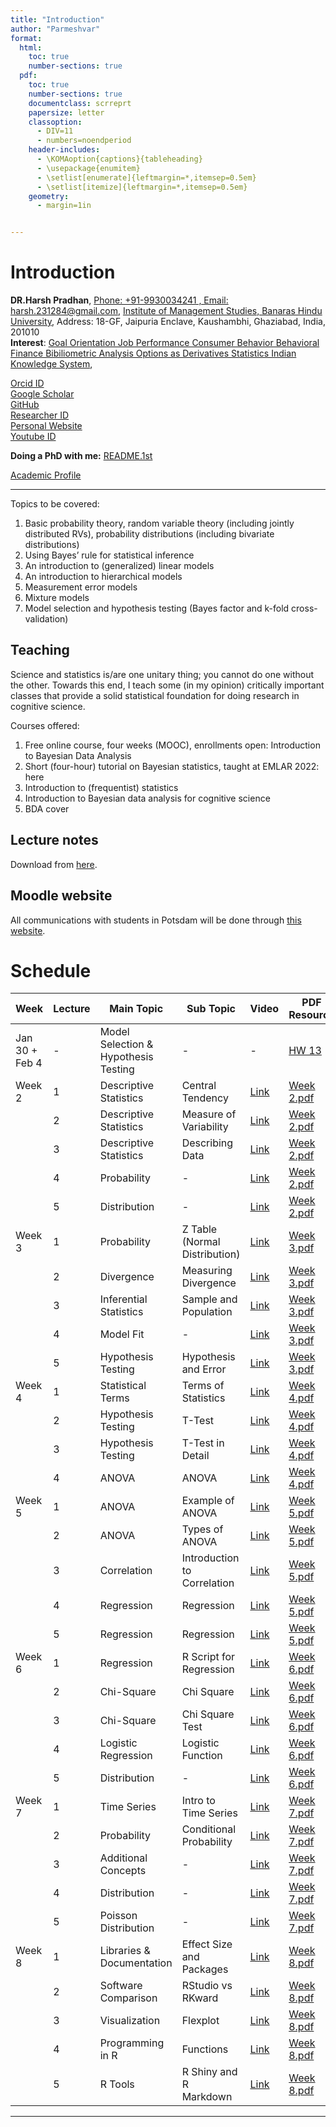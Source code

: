```yaml
---
title: "Introduction"
author: "Parmeshvar"
format:
  html:
    toc: true
    number-sections: true
  pdf:
    toc: true
    number-sections: true
    documentclass: scrreprt
    papersize: letter
    classoption:
      - DIV=11
      - numbers=noendperiod
    header-includes:
      - \KOMAoption{captions}{tableheading}
      - \usepackage{enumitem}
      - \setlist[enumerate]{leftmargin=*,itemsep=0.5em}
      - \setlist[itemize]{leftmargin=*,itemsep=0.5em}
    geometry:
      - margin=1in


---
```


# Introduction

**DR.Harsh Pradhan**, [Phone: +91-9930034241 , Email: harsh.231284\@gmail.com](http://www.ling.uni-potsdam.de/en/), [Institute of Management Studies, Banaras Hindu University](http://www.uni-potsdam.de/en/university-of-potsdam.html), Address: 18-GF, Jaipuria Enclave, Kaushambhi, Ghaziabad, India, 201010\
**Interest**: [Goal Orientation     Job Performance     Consumer Behavior     Behavioral Finance     Bibiliometric Analysis     Options as Derivatives     Statistics     Indian Knowledge System](http://www.uni-potsdam.de/humfak/hum-forschungsschwerpunkte/forschungscluster-sprache.html),




[Orcid ID](https://orcid.org/0000-0002-3332-3610)\
[Google Scholar](https://scholar.google.com/citations?user=8l5MEd0AAAAJ&hl=en&oi=sra)\
[GitHub](https://github.com/)\
[Researcher ID](https://www.webofscience.com/wos/author/record/AIB)\
[Personal Website](http://https//sites.google.com/view/harshpradhan/home%20%20,%20%20%20%20%20shorturl.at/yzQSX)\
[Youtube ID](http://www.youtube.com/@dr.harshpradhan742)

**Doing a PhD with me:** [README.1st](http://www.ling.uni-potsdam.de/~vasishth/doingaphdwithme.html)

[Academic Profile](https://bhu.ac.in/Site/FacultyProfile/1_5?FA000562)

------------------------------------------------------------------------




Topics to be covered:

1.  Basic probability theory, random variable theory (including jointly distributed RVs), probability distributions (including bivariate distributions)
2.  Using Bayes' rule for statistical inference
3.  An introduction to (generalized) linear models
4.  An introduction to hierarchical models
5.  Measurement error models
6.  Mixture models
7.  Model selection and hypothesis testing (Bayes factor and k-fold cross-validation)

## Teaching
Science and statistics is/are one unitary thing; you cannot do one without the other. Towards this end, I teach some (in my opinion) critically important classes that provide a solid statistical foundation for doing research in cognitive science.

Courses offered:

1. Free online course, four weeks (MOOC), enrollments open: Introduction to Bayesian Data Analysis
2. Short (four-hour) tutorial on Bayesian statistics, taught at EMLAR 2022: here
3. Introduction to (frequentist) statistics
4. Introduction to Bayesian data analysis for cognitive science
5. BDA cover

## Lecture notes

Download from [here](https://drive.google.com/drive/folders/1H-jQNOqS3PLgdXADRYF7ag-WqN_tK4qc?usp=share_link).

## Moodle website

All communications with students in Potsdam will be done through [this website](https://moodle2.uni-potsdam.de/course/view.php?id=17526).

# Schedule
| **Week** | **Lecture** | **Main Topic**                 | **Sub Topic**                    | **Video**                          | **PDF Resource**                      |
|----------|-------------|--------------------------------|----------------------------------|------------------------------------|---------------------------------------|
| Jan 30 + Feb 4 | -     | Model Selection & Hypothesis Testing | -                          | -                                  | [HW 13](#)                             |
| Week 2   | 1           | Descriptive Statistics         | Central Tendency                | [Link](#)                          | [Week 2.pdf](https://drive.google.com/drive/u/0/folders/1_-dD19gdBcDVGIpBiMt1ChTZ-6z3lmw0)                        |
|          | 2           | Descriptive Statistics         | Measure of Variability          | [Link](#)                          | [Week 2.pdf](https://drive.google.com/drive/u/0/folders/1_-dD19gdBcDVGIpBiMt1ChTZ-6z3lmw0)                        |
|          | 3           | Descriptive Statistics         | Describing Data                 | [Link](#)                          | [Week 2.pdf](https://drive.google.com/drive/u/0/folders/1_-dD19gdBcDVGIpBiMt1ChTZ-6z3lmw0)                        |
|          | 4           | Probability                    | -                                | [Link](#)                          | [Week 2.pdf](https://drive.google.com/drive/u/0/folders/1_-dD19gdBcDVGIpBiMt1ChTZ-6z3lmw0)                        |
|          | 5           | Distribution                   | -                                | [Link](#)                          | [Week 2.pdf](https://drive.google.com/drive/u/0/folders/1_-dD19gdBcDVGIpBiMt1ChTZ-6z3lmw0)                        |
| Week 3   | 1           | Probability                    | Z Table (Normal Distribution)   | [Link](#)                          | [Week 3.pdf](https://drive.google.com/drive/u/0/folders/1_-dD19gdBcDVGIpBiMt1ChTZ-6z3lmw0)                        |
|          | 2           | Divergence                     | Measuring Divergence            | [Link](#)                          | [Week 3.pdf](https://drive.google.com/drive/u/0/folders/1_-dD19gdBcDVGIpBiMt1ChTZ-6z3lmw0)                        |
|          | 3           | Inferential Statistics         | Sample and Population           | [Link](#)                          | [Week 3.pdf](https://drive.google.com/drive/u/0/folders/1_-dD19gdBcDVGIpBiMt1ChTZ-6z3lmw0)                        |
|          | 4           | Model Fit                      | -                                | [Link](#)                          | [Week 3.pdf](https://drive.google.com/drive/u/0/folders/1_-dD19gdBcDVGIpBiMt1ChTZ-6z3lmw0)                        |
|          | 5           | Hypothesis Testing             | Hypothesis and Error            | [Link](#)                          | [Week 3.pdf](https://drive.google.com/drive/u/0/folders/1_-dD19gdBcDVGIpBiMt1ChTZ-6z3lmw0)                        |
| Week 4   | 1           | Statistical Terms              | Terms of Statistics             | [Link](#)                          | [Week 4.pdf](https://drive.google.com/drive/u/0/folders/1_-dD19gdBcDVGIpBiMt1ChTZ-6z3lmw0)                        |
|          | 2           | Hypothesis Testing             | T-Test                          | [Link](#)                          | [Week 4.pdf](https://drive.google.com/drive/u/0/folders/1_-dD19gdBcDVGIpBiMt1ChTZ-6z3lmw0)                        |
|          | 3           | Hypothesis Testing             | T-Test in Detail                | [Link](#)                          | [Week 4.pdf](https://drive.google.com/drive/u/0/folders/1_-dD19gdBcDVGIpBiMt1ChTZ-6z3lmw0)                        |
|          | 4           | ANOVA                          | ANOVA                           | [Link](#)                          | [Week 4.pdf](https://drive.google.com/drive/u/0/folders/1_-dD19gdBcDVGIpBiMt1ChTZ-6z3lmw0)                        |
| Week 5   | 1           | ANOVA                          | Example of ANOVA                | [Link](#)                          | [Week 5.pdf](https://drive.google.com/drive/u/0/folders/1_-dD19gdBcDVGIpBiMt1ChTZ-6z3lmw0)                        |
|          | 2           | ANOVA                          | Types of ANOVA                  | [Link](#)                          | [Week 5.pdf](https://drive.google.com/drive/u/0/folders/1_-dD19gdBcDVGIpBiMt1ChTZ-6z3lmw0)                        |
|          | 3           | Correlation                    | Introduction to Correlation     | [Link](#)                          | [Week 5.pdf](https://drive.google.com/drive/u/0/folders/1_-dD19gdBcDVGIpBiMt1ChTZ-6z3lmw0)                        |
|          | 4           | Regression                     | Regression                      | [Link](#)                          | [Week 5.pdf](https://drive.google.com/drive/u/0/folders/1_-dD19gdBcDVGIpBiMt1ChTZ-6z3lmw0)                        |
|          | 5           | Regression                     | Regression                      | [Link](#)                          | [Week 5.pdf](https://drive.google.com/drive/u/0/folders/1_-dD19gdBcDVGIpBiMt1ChTZ-6z3lmw0)                        |
| Week 6   | 1           | Regression                     | R Script for Regression         | [Link](#)                          | [Week 6.pdf](https://drive.google.com/drive/u/0/folders/1_-dD19gdBcDVGIpBiMt1ChTZ-6z3lmw0)                        |
|          | 2           | Chi-Square                     | Chi Square                      | [Link](#)                          | [Week 6.pdf](https://drive.google.com/drive/u/0/folders/1_-dD19gdBcDVGIpBiMt1ChTZ-6z3lmw0)                        |
|          | 3           | Chi-Square                     | Chi Square Test                 | [Link](#)                          | [Week 6.pdf](https://drive.google.com/drive/u/0/folders/1_-dD19gdBcDVGIpBiMt1ChTZ-6z3lmw0)                        |
|          | 4           | Logistic Regression            | Logistic Function               | [Link](#)                          | [Week 6.pdf](https://drive.google.com/drive/u/0/folders/1_-dD19gdBcDVGIpBiMt1ChTZ-6z3lmw0)                        |
|          | 5           | Distribution                   | -                                | [Link](#)                          | [Week 6.pdf](https://drive.google.com/drive/u/0/folders/1_-dD19gdBcDVGIpBiMt1ChTZ-6z3lmw0)                        |
| Week 7   | 1           | Time Series                    | Intro to Time Series            | [Link](#)                          | [Week 7.pdf](https://drive.google.com/drive/u/0/folders/1_-dD19gdBcDVGIpBiMt1ChTZ-6z3lmw0)                        |
|          | 2           | Probability                    | Conditional Probability         | [Link](#)                          | [Week 7.pdf](https://drive.google.com/drive/u/0/folders/1_-dD19gdBcDVGIpBiMt1ChTZ-6z3lmw0)                        |
|          | 3           | Additional Concepts            | -                                | [Link](#)                          | [Week 7.pdf](https://drive.google.com/drive/u/0/folders/1_-dD19gdBcDVGIpBiMt1ChTZ-6z3lmw0)                        |
|          | 4           | Distribution                   | -                                | [Link](#)                          | [Week 7.pdf](https://drive.google.com/drive/u/0/folders/1_-dD19gdBcDVGIpBiMt1ChTZ-6z3lmw0)                        |
|          | 5           | Poisson Distribution           | -                                | [Link](#)                          | [Week 7.pdf](https://drive.google.com/drive/u/0/folders/1_-dD19gdBcDVGIpBiMt1ChTZ-6z3lmw0)                        |
| Week 8   | 1           | Libraries & Documentation      | Effect Size and Packages        | [Link](#)                          | [Week 8.pdf](https://drive.google.com/drive/u/0/folders/1_-dD19gdBcDVGIpBiMt1ChTZ-6z3lmw0)                        |
|          | 2           | Software Comparison            | RStudio vs RKward               | [Link](#)                          | [Week 8.pdf](https://drive.google.com/drive/u/0/folders/1_-dD19gdBcDVGIpBiMt1ChTZ-6z3lmw0)                        |
|          | 3           | Visualization                  | Flexplot                        | [Link](#)                          | [Week 8.pdf](https://drive.google.com/drive/u/0/folders/1_-dD19gdBcDVGIpBiMt1ChTZ-6z3lmw0)                        |
|          | 4           | Programming in R               | Functions                       | [Link](#)                          | [Week 8.pdf](https://drive.google.com/drive/u/0/folders/1_-dD19gdBcDVGIpBiMt1ChTZ-6z3lmw0)                        |
|          | 5           | R Tools                        | R Shiny and R Markdown          | [Link](#)                          | [Week 8.pdf](https://drive.google.com/drive/u/0/folders/1_-dD19gdBcDVGIpBiMt1ChTZ-6z3lmw0)                        |

------------------------------------------------------------------------
